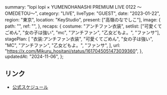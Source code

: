   summary: "lopi lopi × YUMENOHANASHI PREMIUM LIVE 0122 〜OMEDETOU〜",
  category: "LIVE",
  liveType: "GUEST",
  date: "2023-01-22",
  region: "東京",
  location: "KeyStudio",
  present: ["高嶺のなでしこ"],
  image: {
    path: "",
    ref: "",
  },
  recaps: {
    costume: "アンチファン衣装",
    setlist: ["可愛くてごめん", "女の子は強い", "mc", "アンチファン", "乙女どもよ。", "ファンサ"],
    stagePlan: [
      "衣装:アンチファン衣装",
      "可愛くてごめん",
      "女の子は強い",
      "MC",
      "アンチファン",
      "乙女どもよ。",
      "ファンサ",
    ],
    url: "https://x.com/Mikuru_hositani/status/1617045051473039360",
  },
  updatedAt: "2024-11-06",
};

## リンク

- [公式スケジュール](https://takanenonadeshiko.jp/?p=656)
